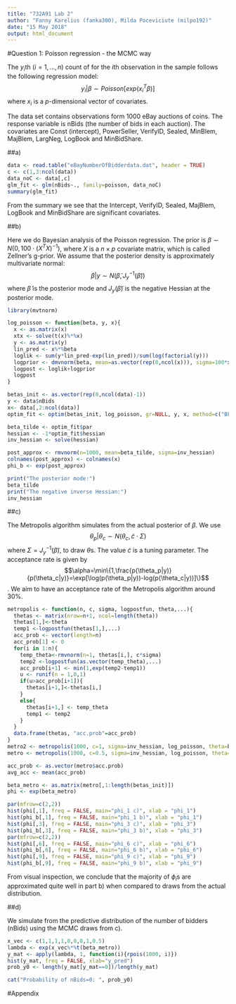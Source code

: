 ```yaml
---
title: "732A91 Lab 2"
author: "Fanny Karelius (fanka300), Milda Poceviciute (milpo192)"
date: "15 May 2018"
output: html_document
---
```


#Question 1: Poisson regression - the MCMC way

The $y_i$th ($i=1,...,n$) count of for the $i$th observation in the sample follows the following regression model:
$$y_i|\beta \sim Poisson[exp(x_i^{T}\beta)]$$
where $x_i$ is a $p$-dimensional vector of covariates.

The data set contains observations form 1000 eBay auctions of coins. The response variable is nBids (the number of bids in each auction). The covariates are Const (intercept), PowerSeller, VerifyID, Sealed, MinBlem, MajBlem, LargNeg, LogBook and MinBidShare.

##a)

```r
data <- read.table("eBayNumberOfBidderdata.dat", header = TRUE)
c <- c(1,3:ncol(data))
data_noC <- data[,c]
glm_fit <- glm(nBids~., family=poisson, data_noC)
summary(glm_fit)
```

From the summary we see that the Intercept, VerifyID, Sealed, MajBlem, LogBook and MinBidShare are significant covariates.

##b)

Here we do Bayesian analysis of the Poisson regression. The prior is $\beta\sim N(0,100\cdot(X^TX)^{-1})$, where $X$ is a $n\times p$ covariate matrix, which is called Zellner's g-prior. We assume that the posterior density is approximately multivariate normal:
$$\beta|y\sim N(\tilde{\beta}, J_y^{-1}(\tilde{\beta}))$$
where $\tilde{\beta}$ is the posterior mode and $J_y(\tilde{\beta})$ is the negative Hessian at the posterior mode. 

```r
library(mvtnorm)

log_poisson <- function(beta, y, x){
  x <- as.matrix(x)
  xtx <- solve(t(x)%*%x)
  y <- as.matrix(y)
  lin_pred <- x%*%beta
  loglik <- sum(y*lin_pred-exp(lin_pred))/sum(log(factorial(y)))
  logprior <- dmvnorm(beta, mean=as.vector(rep(0,ncol(x))), sigma=100*xtx, log = TRUE)
  logpost <- loglik+logprior
  logpost
}

betas_init <- as.vector(rep(0,ncol(data)-1))
y <- data$nBids
x<- data[,2:ncol(data)]
optim_fit <- optim(betas_init, log_poisson, gr=NULL, y, x, method=c("BFGS"),control=list(fnscale=-1), hessian=TRUE)

beta_tilde <- optim_fit$par
hessian <- -1*optim_fit$hessian
inv_hessian <- solve(hessian)

post_approx <- rmvnorm(n=1000, mean=beta_tilde, sigma=inv_hessian)
colnames(post_approx) <- colnames(x)
phi_b <- exp(post_approx)
```

```r
print("The posterior mode:")
beta_tilde
print("The negative inverse Hessian:")
inv_hessian
```


##c)

The Metropolis algorithm simulates from the actual posterior of $\beta$. We use 
$$\theta_p|\theta_c\sim N(\theta_c,\tilde{c}\cdot\Sigma)$$
where $\Sigma=J_y^{-1}(\tilde{\beta})$, to draw $\theta$s. The value $\tilde{c}$ is a tuning parameter. The acceptance rate is given by $$\alpha=\min\{1,\frac{p(\theta_p|y)}{p(\theta_c|y)}=\exp[\log(p(\theta_p|y))-log(p(\theta_c|y))]\}$$. We aim to have an acceptance rate of the Metropolis algorithm around 30%. 

```r
metropolis <- function(n, c, sigma, logpostfun, theta,...){
  thetas <- matrix(nrow=n+1, ncol=length(theta))
  thetas[1,]<-theta
  temp1 <-logpostfun(thetas[1,],...)
  acc_prob <- vector(length=n)
  acc_prob[1] <- 0
  for(i in 1:n){
    temp_theta<-rmvnorm(n=1, thetas[i,], c*sigma)
    temp2 <-logpostfun(as.vector(temp_theta),...)
    acc_prob[i+1] <- min(1,exp(temp2-temp1))
    u <- runif(n = 1,0,1)
    if(u>acc_prob[i+1]){
      thetas[i+1,]<-thetas[i,]
    }
    else{
      thetas[i+1,] <- temp_theta
      temp1 <- temp2
    }
  }
  data.frame(thetas, "acc.prob"=acc_prob)
}
metro2 <- metropolis(1000, c=1, sigma=inv_hessian, log_poisson, theta=betas_init, y=y, x=x)
metro <- metropolis(1000, c=0.5, sigma=inv_hessian, log_poisson, theta=betas_init, y=y, x=x)

acc_prob <- as.vector(metro$acc.prob)
avg_acc <- mean(acc_prob)

beta_metro <- as.matrix(metro[,1:length(betas_init)])
phi <- exp(beta_metro)
```

```r
par(mfrow=c(2,2))
hist(phi[,1], freq = FALSE, main="phi_1 c)", xlab = "phi_1")
hist(phi_b[,1], freq = FALSE, main="phi_1 b)", xlab = "phi_1")
hist(phi[,3], freq = FALSE, main="phi_3 c)", xlab = "phi_3")
hist(phi_b[,3], freq = FALSE, main="phi_3 b)", xlab = "phi_3")
par(mfrow=c(2,2))
hist(phi[,6], freq = FALSE, main="phi_6 c)", xlab = "phi_6")
hist(phi_b[,6], freq = FALSE, main="phi_6 b)", xlab = "phi_6")
hist(phi[,9], freq = FALSE, main="phi_9 c)", xlab = "phi_9")
hist(phi_b[,9], freq = FALSE, main="phi_9 b)", xlab = "phi_9")
```

From visual inspection, we conclude that the majority of $\phi_i$s are approximated quite well in part b) when compared to draws from the actual distribution.

##d)

We simulate from the predictive distribution of the number of bidders (nBids) using the MCMC draws from c).

```r
x_vec <- c(1,1,1,1,0,0,0,1,0.5)
lambda <- exp(x_vec%*%t(beta_metro))
y_mat <- apply(lambda, 1, function(i){rpois(1000, i)})
hist(y_mat, freq = FALSE, xlab="y_pred")
prob_y0 <- length(y_mat[y_mat==0])/length(y_mat)
```
```r
cat("Probability of nBids=0: ", prob_y0)
```



#Appendix
```r
```